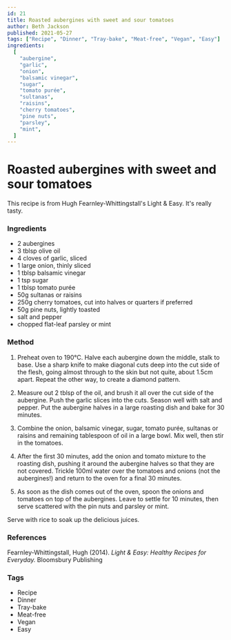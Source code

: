 ```yaml
---
id: 21
title: Roasted aubergines with sweet and sour tomatoes
author: Beth Jackson
published: 2021-05-27
tags: ["Recipe", "Dinner", "Tray-bake", "Meat-free", "Vegan", "Easy"]
ingredients:
  [
    "aubergine",
    "garlic",
    "onion",
    "balsamic vinegar",
    "sugar",
    "tomato purée",
    "sultanas",
    "raisins",
    "cherry tomatoes",
    "pine nuts",
    "parsley",
    "mint",
  ]
---
```


# Roasted aubergines with sweet and sour tomatoes

<BlogTextWrapper>

This recipe is from Hugh Fearnley-Whittingstall's Light & Easy. It's really tasty.

</BlogTextWrapper>

<BlogTextWrapper>

### Ingredients

- 2 aubergines
- 3 tblsp olive oil
- 4 cloves of garlic, sliced
- 1 large onion, thinly sliced
- 1 tblsp balsamic vinegar
- 1 tsp sugar
- 1 tblsp tomato purée
- 50g sultanas or raisins
- 250g cherry tomatoes, cut into halves or quarters if preferred
- 50g pine nuts, lightly toasted
- salt and pepper
- chopped flat-leaf parsley or mint

</BlogTextWrapper>

<BlogTextWrapper>

### Method

1. Preheat oven to 190°C. Halve each aubergine down the middle, stalk to base. Use a sharp knife to make diagonal cuts deep into the cut side of the flesh, going almost through to the skin but not quite, about 1.5cm apart. Repeat the other way, to create a diamond pattern.

2. Measure out 2 tblsp of the oil, and brush it all over the cut side of the aubergine. Push the garlic slices into the cuts. Season well with salt and pepper. Put the aubergine halves in a large roasting dish and bake for 30 minutes.

<Timer inputHours={0} inputMinutes={30} inputSeconds={0} />

3. Combine the onion, balsamic vinegar, sugar, tomato purée, sultanas or raisins and remaining tablespoon of oil in a large bowl. Mix well, then stir in the tomatoes.

4. After the first 30 minutes, add the onion and tomato mixture to the roasting dish, pushing it around the aubergine halves so that they are not covered. Trickle 100ml water over the tomatoes and onions (not the aubergines!) and return to the oven for a final 30 minutes.

<Timer inputHours={0} inputMinutes={30} inputSeconds={0} />

5. As soon as the dish comes out of the oven, spoon the onions and tomatoes on top of the aubergines. Leave to settle for 10 minutes, then serve scattered with the pin nuts and parsley or mint.

<Timer inputHours={0} inputMinutes={10} inputSeconds={0} />

Serve with rice to soak up the delicious juices.

</BlogTextWrapper>

<BlogTextWrapper>

### References

Fearnley-Whittingstall, Hugh (2014). _Light & Easy: Healthy Recipes for Everyday._ Bloomsbury Publishing

</BlogTextWrapper>

<BlogTextWrapper>

### Tags

- Recipe
- Dinner
- Tray-bake
- Meat-free
- Vegan
- Easy

</BlogTextWrapper>
